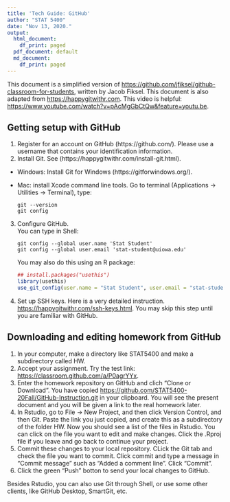 ```yaml
---
title: 'Tech Guide: GitHub'
author: "STAT 5400"
date: "Nov 13, 2020."
output:
  html_document:
    df_print: paged
  pdf_document: default
  md_document:
    df_print: paged
---
```


This document is a simplified version of <https://github.com/jfiksel/github-classroom-for-students>, written by Jacob Fiksel. This document is also adapted from <https://happygitwithr.com>. This video is helpful: <https://www.youtube.com/watch?v=pAcMgGbCtQw&feature=youtu.be>.

## Getting setup with GitHub
1. Register for an account on GitHub (https://github.com/). Please use a username that contains your identification information.
2. Install Git. See (https://happygitwithr.com/install-git.html).
  * Windows: Install Git for Windows (https://gitforwindows.org/). 
  * Mac: install Xcode command line tools. Go to terminal (Applications -> Utilities -> Terminal), type:
  
      ```
  git --version
  git config
  ```
  
3. Configure GitHub.  
  You can type in Shell:
    
     ```
  git config --global user.name 'Stat Student'
  git config --global user.email 'stat-student@uiowa.edu'
  ```
  You may also do this using an R package:
  
      ```r
  ## install.packages("usethis")
  library(usethis)
  use_git_config(user.name = "Stat Student", user.email = "stat-student@uiowa.edu")
  ```

  4. Set up SSH keys. Here is a very detailed instruction. <https://happygitwithr.com/ssh-keys.html>. You may skip this step until you are familiar with GitHub.
  
  
## Downloading and editing homework from GitHub
1. In your computer, make a directory like STAT5400 and make a subdirectory called HW.
2. Accept your assignment. Try the test link: <https://classroom.github.com/a/P0agrYYx>.
3. Enter the homework repository on GitHub and clich "Clone or Download". You have copied <https://github.com/STAT5400-20Fall/GitHub-Instruction.git> in your clipboard. You will see the present document and you will be given a link to the real homework later. 
4. In Rstudio, go to File -> New Project, and then click Version Control, and then Git. Paste the link you just copied, and create this as a subdirectory of the folder HW. Now you should see a list of the files in Rstudio. You can click on the file you want to edit and make changes. Click the .Rproj file if you leave and go back to continue your project. 
5. Commit these changes to your local repository. CLick the Git tab and check the file you want to commit. Click commit and type a message in "Commit message" such as "Added a comment line". Click "Commit".
6. Click the green "Push" botton to send your local changes to GitHub.


Besides Rstudio, you can also use Git through Shell, or use some other clients, like GitHub Desktop, SmartGit, etc.
